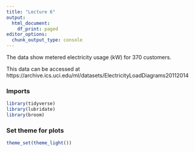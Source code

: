 ```yaml
---
title: "Lecture 6"
output:
  html_document:
    df_print: paged
editor_options:
  chunk_output_type: console
---
```


The data show metered electricity usage (kW) for 370 customers.

This data can be accessed at https://archive.ics.uci.edu/ml/datasets/ElectricityLoadDiagrams20112014

### Imports

```r
library(tidyverse)
library(lubridate)
library(broom)
```

### Set theme for plots 

```r
theme_set(theme_light())
```
